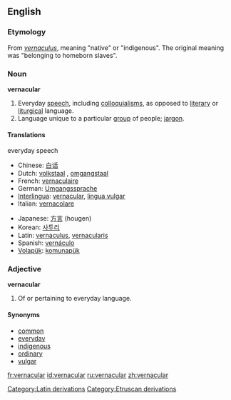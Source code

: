 ==English==

===Etymology===
From {{L.}} ''[[vernaculus]]'', meaning "native" or "indigenous". The original meaning was "belonging to homeborn slaves".

===Noun===
'''vernacular''' {{uncountable}}

# Everyday [[speech]], including [[colloquialism]]s, as opposed to [[literary]] or [[liturgical]] language.
# Language unique to a particular [[group]] of people; [[jargon]].

====Translations====
;everyday speech
{{top}}
*Chinese: [[白话]]
*Dutch: [[volkstaal]] {{f}}, [[omgangstaal]] {{f}}
*French: [[vernaculaire]] {{m}}
*German: [[Umgangssprache]] {{f}}
*[[Interlingua]]: [[#Interlingua|vernacular]], [[lingua vulgar]]
*Italian: [[vernacolare]] {{m}}
{{mid}}
*Japanese: [[方言]] (hougen)
*Korean: [[사투리]]
*Latin: [[vernaculus]], [[vernacularis]]
*Spanish: [[vernáculo]] {{m}}
*[[Volapük]]: [[komunapük]]
{{bottom}}

===Adjective===
'''vernacular'''

# Of or pertaining to everyday language.

====Synonyms====
*[[common]]
*[[everyday]]
*[[indigenous]]
*[[ordinary]]
*[[vulgar]]

[[Category:Latin derivations]]
[[Category:Etruscan derivations]]

[[fr:vernacular]]
[[id:vernacular]]
[[ru:vernacular]]
[[zh:vernacular]]
